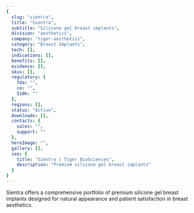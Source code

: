 ```yaml
---
{
  slug: "sientra",
  title: "Sientra",
  subtitle: "Silicone gel breast implants",
  division: "aesthetics",
  company: "tiger-aesthetics",
  category: "Breast Implants",
  tech: [],
  indications: [],
  benefits: [],
  evidence: [],
  skus: [],
  regulatory: {
    fda: "",
    ce: "",
    510k: ""
  },
  regions: [],
  status: "Active",
  downloads: [],
  contacts: {
    sales: "",
    support: ""
  },
  heroImage: "",
  gallery: [],
  seo: {
    title: "Sientra | Tiger BioSciences",
    description: "Premium silicone gel breast implants"
  }
}
---
```

Sientra offers a comprehensive portfolio of premium silicone gel breast implants designed for natural appearance and patient satisfaction in breast aesthetics.
